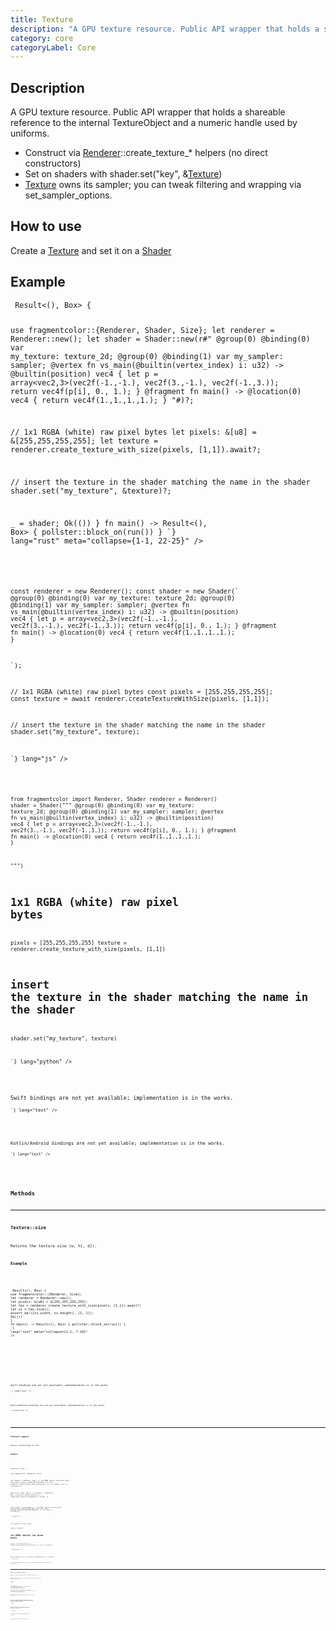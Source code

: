```yaml
---
title: Texture
description: "A GPU texture resource. Public API wrapper that holds a shareable reference to the internal TextureObject and a numeric handle used by uniforms."
category: core
categoryLabel: Core
---
```



## Description

A GPU texture resource. Public API wrapper that holds a shareable reference to the internal TextureObject and a numeric handle used by uniforms.

- Construct via [Renderer](/api/core/renderer)::create_texture_* helpers (no direct constructors)
- Set on shaders with shader.set("key", &[Texture](/api/core/texture))
- [Texture](/api/core/texture) owns its sampler; you can tweak filtering and wrapping via set_sampler_options.

## How to use

Create a [Texture](/api/core/texture) and set it on a [Shader](/api/core/shader)



## Example

<Tabs>

<TabItem label="Rust">
<Code
code={`
async fn run() -> Result<(), Box<dyn std::error::Error>> {

use fragmentcolor::{Renderer, Shader, Size};
let renderer = Renderer::new();
let shader = Shader::new(r#"
@group(0) @binding(0) var my_texture: texture_2d<f32>;
@group(0) @binding(1) var my_sampler: sampler;
@vertex fn vs_main(@builtin(vertex_index) i: u32) -> @builtin(position) vec4<f32> {
  let p = array<vec2<f32>,3>(vec2f(-1.,-1.), vec2f(3.,-1.), vec2f(-1.,3.));
  return vec4f(p[i], 0., 1.);
}
@fragment fn main() -> @location(0) vec4<f32> { return vec4f(1.,1.,1.,1.); }
"#)?;

// 1x1 RGBA (white) raw pixel bytes
let pixels: &[u8] = &[255,255,255,255];
let texture = renderer.create_texture_with_size(pixels, [1,1]).await?;

// insert  the texture in the shader matching the name in the shader
shader.set("my_texture", &texture)?;

_ = shader;
Ok(())
}
fn main() -> Result<(), Box<dyn std::error::Error>> { pollster::block_on(run()) }
`}
lang="rust" meta="collapse={1-1, 22-25}"
/>

</TabItem>

<TabItem label="JavaScript">
<Code
code={`

const renderer = new Renderer();
const shader = new Shader(\`
@group(0) @binding(0) var my_texture: texture_2d<f32>;
@group(0) @binding(1) var my_sampler: sampler;
@vertex fn vs_main(@builtin(vertex_index) i: u32) -> @builtin(position) vec4<f32> {
  let p = array<vec2<f32>,3>(vec2f(-1.,-1.), vec2f(3.,-1.), vec2f(-1.,3.));
  return vec4f(p[i], 0., 1.);
}
@fragment fn main() -> @location(0) vec4<f32> { return vec4f(1.,1.,1.,1.); }

\`);

// 1x1 RGBA (white) raw pixel bytes
const pixels = [255,255,255,255];
const texture = await renderer.createTextureWithSize(pixels, [1,1]);

// insert  the texture in the shader matching the name in the shader
shader.set("my_texture", texture);

`}
lang="js"
/>

</TabItem>

<TabItem label="Python">
<Code
code={`

from fragmentcolor import Renderer, Shader
renderer = Renderer()
shader = Shader("""
@group(0) @binding(0) var my_texture: texture_2d<f32>;
@group(0) @binding(1) var my_sampler: sampler;
@vertex fn vs_main(@builtin(vertex_index) i: u32) -> @builtin(position) vec4<f32> {
  let p = array<vec2<f32>,3>(vec2f(-1.,-1.), vec2f(3.,-1.), vec2f(-1.,3.));
  return vec4f(p[i], 0., 1.);
}
@fragment fn main() -> @location(0) vec4<f32> { return vec4f(1.,1.,1.,1.); }

""")

# 1x1 RGBA (white) raw pixel bytes
pixels = [255,255,255,255]
texture = renderer.create_texture_with_size(pixels, [1,1])

# insert  the texture in the shader matching the name in the shader
shader.set("my_texture", texture)

`}
lang="python"
/>

</TabItem>

<TabItem label="Swift">
<Aside type="caution" title="Work in progress">Swift bindings are not yet available; implementation is in the works.</Aside>
<Code
code={`
// Swift placeholder: bindings WIP

`}
lang="text"
/>

</TabItem>

<TabItem label="Kotlin">
<Aside type="caution" title="Work in progress">Kotlin/Android bindings are not yet available; implementation is in the works.</Aside>
<Code
code={`
// Kotlin placeholder: bindings WIP

`}
lang="text"
/>

</TabItem>

</Tabs>


## Methods


---

### Texture::size

Returns the texture size (w, h[, d]).

#### Example

<Tabs>

<TabItem label="Rust">
<Code
code={`
async fn run() -> Result<(), Box<dyn std::error::Error>> {
use fragmentcolor::{Renderer, Size};
let renderer = Renderer::new();
let pixels: &[u8] = &[255,255,255,255];
let tex = renderer.create_texture_with_size(pixels, [1,1]).await?;
let sz = tex.size();
assert_eq!([sz.width, sz.height], [1, 1]);
Ok(())
}
fn main() -> Result<(), Box<dyn std::error::Error>> { pollster::block_on(run()) }
`}
lang="rust" meta="collapse={1-1, 7-10}"
/>

</TabItem>

<TabItem label="JavaScript">
<Code
code={`
const renderer = new Renderer();
const pixels = [255,255,255,255];
const tex = await renderer.createTextureWithSize(pixels, [1,1]);
const sz = tex.size();
`}
lang="js"
/>

</TabItem>

<TabItem label="Python">
<Code
code={`
from fragmentcolor import Renderer
renderer = Renderer()
pixels = [255,255,255,255]
tex = renderer.create_texture_with_size(pixels, [1,1])
sz = tex.size
`}
lang="python"
/>

</TabItem>

<TabItem label="Swift">
<Aside type="caution" title="Work in progress">Swift bindings are not yet available; implementation is in the works.</Aside>
<Code
code={`
// Swift placeholder: bindings WIP

`}
lang="text"
/>

</TabItem>

<TabItem label="Kotlin">
<Aside type="caution" title="Work in progress">Kotlin/Android bindings are not yet available; implementation is in the works.</Aside>
<Code
code={`
// Kotlin placeholder: bindings WIP

`}
lang="text"
/>

</TabItem>

</Tabs>


---

### Texture::aspect

Returns width/height as f32.

#### Example

<Tabs>

<TabItem label="Rust">
<Code
code={`
async fn run() -> Result<(), Box<dyn std::error::Error>> {

use fragmentcolor::{Renderer, Size};

let renderer = Renderer::new();
// 1x1 RGBA (white) raw pixel bytes
let pixels: &[u8] = &[255,255,255,255];
let tex = renderer.create_texture_with_size(pixels, [1, 1]).await?;
let a = tex.aspect();

assert!(a > 0.0);
Ok(())
}
fn main() -> Result<(), Box<dyn std::error::Error>> { pollster::block_on(run()) }
`}
lang="rust" meta="collapse={1-1, 11-14}"
/>

</TabItem>

<TabItem label="JavaScript">
<Code
code={`


const renderer = new Renderer();
// 1x1 RGBA (white) raw pixel bytes
const pixels = [255,255,255,255];
const tex = await renderer.createTextureWithSize(pixels, [1, 1]);
const a = tex.aspect();

`}
lang="js"
/>

</TabItem>

<TabItem label="Python">
<Code
code={`

from fragmentcolor import Renderer

renderer = Renderer()
# 1x1 RGBA (white) raw pixel bytes
pixels = [255,255,255,255]
tex = renderer.create_texture_with_size(pixels, [1, 1])
a = tex.aspect()

`}
lang="python"
/>

</TabItem>

<TabItem label="Swift">
<Aside type="caution" title="Work in progress">Swift bindings are not yet available; implementation is in the works.</Aside>
<Code
code={`
// Swift placeholder: bindings WIP

`}
lang="text"
/>

</TabItem>

<TabItem label="Kotlin">
<Aside type="caution" title="Work in progress">Kotlin/Android bindings are not yet available; implementation is in the works.</Aside>
<Code
code={`
// Kotlin placeholder: bindings WIP

`}
lang="text"
/>

</TabItem>

</Tabs>


---

### Texture::set_sampler_options

Update the texture sampler options (filtering, wrapping, etc.).

Note: changes take effect on next bind; the renderer recreates the sampler as needed.

#### Example

<Tabs>

<TabItem label="Rust">
<Code
code={`
async fn run() -> Result<(), Box<dyn std::error::Error>> {
use fragmentcolor::{Renderer, Size, SamplerOptions};
let renderer = Renderer::new();
// 1x1 RGBA (white) raw pixel bytes
let pixels: &[u8] = &[255,255,255,255];

let texture = renderer.create_texture_with_size(pixels, [1,1]).await?;
let opts = SamplerOptions { repeat_x: true, repeat_y: true, smooth: true, compare: None };
texture.set_sampler_options(opts);


Ok(())
}
fn main() -> Result<(), Box<dyn std::error::Error>> { pollster::block_on(run()) }
`}
lang="rust" meta="collapse={1-1, 12-14}"
/>

</TabItem>

<TabItem label="JavaScript">
<Code
code={`
const renderer = new Renderer();
// 1x1 RGBA (white) raw pixel bytes
const pixels = [255,255,255,255];

const texture = await renderer.createTextureWithSize(pixels, [1,1]);
const opts = {repeat_x: true, repeat_y: true, smooth: true, compare: null};
texture.setSamplerOptions(opts);


`}
lang="js"
/>

</TabItem>

<TabItem label="Python">
<Code
code={`
from fragmentcolor import Renderer
renderer = Renderer()
# 1x1 RGBA (white) raw pixel bytes
pixels = [255,255,255,255]

texture = renderer.create_texture_with_size(pixels, [1,1])
opts = {"repeat_x": True, "repeat_y": True, "smooth": True, "compare": None}
texture.set_sampler_options(opts)


`}
lang="python"
/>

</TabItem>

<TabItem label="Swift">
<Aside type="caution" title="Work in progress">Swift bindings are not yet available; implementation is in the works.</Aside>
<Code
code={`
// Swift placeholder: bindings WIP

`}
lang="text"
/>

</TabItem>

<TabItem label="Kotlin">
<Aside type="caution" title="Work in progress">Kotlin/Android bindings are not yet available; implementation is in the works.</Aside>
<Code
code={`
// Kotlin placeholder: bindings WIP

`}
lang="text"
/>

</TabItem>

</Tabs>
